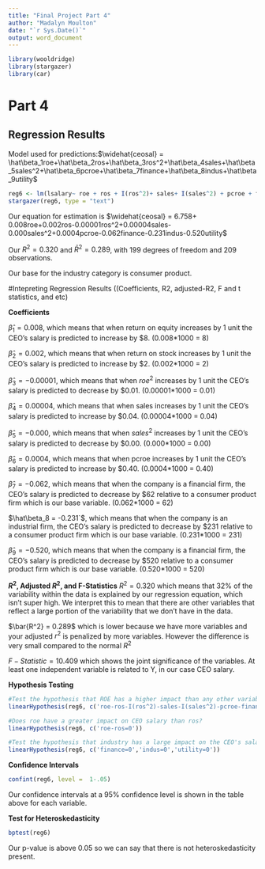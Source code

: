 ```yaml
---
title: "Final Project Part 4"
author: "Madalyn Moulton"
date: "`r Sys.Date()`"
output: word_document
---
```

```r
library(wooldridge)
library(stargazer)
library(car)
```

# Part 4
## Regression Results
Model used for predictions:$\widehat{ceosal} = \hat\beta_1roe+\hat\beta_2ros+\hat\beta_3ros^2+\hat\beta_4sales+\hat\beta_5sales^2+\hat\beta_6pcroe+\hat\beta_7finance+\hat\beta_8indus+\hat\beta_9utility$

```r
reg6 <- lm(lsalary~ roe + ros + I(ros^2)+ sales+ I(sales^2) + pcroe + finance + indus + utility, df)
stargazer(reg6, type = "text")
```
Our equation for estimation is $\widehat{ceosal} = 6.758+ 0.008roe+0.002ros-0.00001ros^2+0.00004sales-0.000sales^2+0.0004pcroe-0.062finance-0.231indus-0.520utility$

Our $R^2 = 0.320$ and $\bar{R}^2 = 0.289$, with 199 degrees of freedom and 209 observations.

Our base for the industry category is consumer product. 

#Intepreting Regression Results ((Coefficients, R2, adjusted-R2, F and t statistics, and etc)

**Coefficients**

$\hat\beta_1 = 0.008$, which means that when return on equity increases by 1 unit the CEO's salary is predicted to increase by $\$8$. (0.008*1000 = 8)

$\hat\beta_2 = 0.002$, which means that when return on stock increases by 1 unit the CEO's salary is predicted to increase by $\$2$. (0.002*1000 = 2)

$\hat\beta_3 = -0.00001$, which means that when $roe^2$ increases by 1 unit the CEO's salary is predicted to decrease by $\$0.01$. (0.00001*1000 = 0.01)

$\hat\beta_4 = 0.00004$, which means that when sales increases by 1 unit the CEO's salary is predicted to increase by $\$0.04$. (0.00004*1000 = 0.04)

$\hat\beta_5 = -0.000$, which means that when $sales^2$ increases by 1 unit the CEO's salary is predicted to decrease by $\$0.00$. (0.000*1000 = 0.00)

$\hat\beta_6 = 0.0004$, which means that when pcroe increases by 1 unit the CEO's salary is predicted to increase by $\$0.40$. (0.0004*1000 = 0.40)

$\hat\beta_7 = -0.062$, which means that when the company is a financial firm, the CEO's salary is predicted to decrease by $\$62$ relative to a consumer product firm which is our base variable. (0.062*1000 = 62)

$\hat\beta_8 = -0.231`$, which means that when the company is an industrial firm, the CEO's salary is predicted to decrease by $\$231$ relative to a consumer product firm which is our base variable. (0.231*1000 = 231)

$\hat\beta_9 = -0.520$, which means that when the company is a financial firm, the CEO's salary is predicted to decrease by $\$520$ relative to a consumer product firm which is our base variable. (0.520*1000 = 520)

**$R^2$, Adjusted $R^2$, and F-Statistics**
$R^2 = 0.320$ which means that 32% of the variability within the data is explained by our regression equation, which isn't super high. We interpret this to mean that there are other variables that reflect a large portion of the variability that we don't have in the data. 

$\bar{R^2} = 0.289$ which is lower because we have more variables and your adjusted $r^2$ is penalized by more variables. However the difference is very small compared to the normal $R^2$

$F-Statistic = 10.409$ which shows the joint significance of the variables. At least one independent variable is related to Y, in our case CEO salary. 

**Hypothesis Testing**
```r
#Test the hypothesis that ROE has a higher impact than any other variable. 
linearHypothesis(reg6, c('roe-ros-I(ros^2)-sales-I(sales^2)-pcroe-finance-indus-utility=0'))
```
```r
#Does roe have a greater impact on CEO salary than ros?
linearHypothesis(reg6, c('roe-ros=0'))
```
```r
#Test the hypothesis that industry has a large impact on the CEO's salary.
linearHypothesis(reg6, c('finance=0','indus=0','utility=0'))
```

**Confidence Intervals**
```r
confint(reg6, level =  1-.05)
```
Our confidence intervals at a 95% confidence level is shown in the table above for each variable. 


**Test for Heteroskedasticity**

```r
bptest(reg6)
```
Our p-value is above 0.05 so we can say that there is not heteroskedasticity present.

